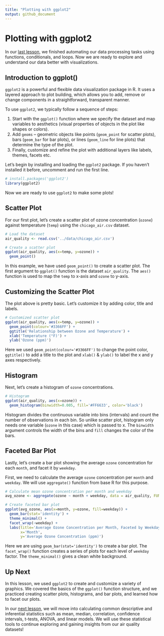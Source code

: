 ```yaml
---
title: "Plotting with ggplot2"
output: github_document
---
```


# Plotting with ggplot2

In our [last lesson](../4-Writing-Functions-Conditionals-and-Loops), we finished automating our data processing tasks using functions, conditionals, and loops. Now we are ready to explore and understand our data better with visualizations. 

## Introduction to ggplot()

`ggplot2` is a powerful and flexible data visualization package in R. It uses a layered approach to plot building, which allows you to add, remove or change components in a straightforward, transparent manner. 

To use `ggplot2`, we typically follow a sequence of steps:

1. Start with the `ggplot()` function where we specify the dataset and map variables to aesthetics (visual properties of objects in the plot like shapes or colors).
2. Add `geoms` – geometric objects like points (`geom_point` for scatter plots), bars (`geom_bar` for bar plots), or lines (`geom_line` for line plots) that determine the type of the plot.
3. Finally, customize and refine the plot with additional layers like labels, themes, facets etc.

Let's begin by installing and loading the `ggplot2` package. If you haven't installed it before, uncomment and run the first line.

```r
# install.packages('ggplot2')
library(ggplot2)
```

Now we are ready to use `ggplot2` to make some plots!

## Scatter Plot

For our first plot, let's create a scatter plot of ozone concentration (`ozone`) against temperature (`temp`) using the `chicago_air.csv` dataset. 

```r
# Load the dataset
air_quality <- read.csv('../data/chicago_air.csv')

# Create a scatter plot
ggplot(air_quality, aes(x=temp, y=ozone)) +
  geom_point()
```

In this example, we have used `geom_point()` to create a scatter plot. The first argument to `ggplot()` function is the dataset `air_quality`. The `aes()` function is used to map the `temp` to x-axis and `ozone` to y-axis.

## Customizing the Scatter Plot

The plot above is pretty basic. Let's customize it by adding color, title and labels.

```r
# Customized scatter plot
ggplot(air_quality, aes(x=temp, y=ozone)) +
  geom_point(colour='#3366FF') +
  ggtitle('Relationship between Ozone and Temperature') +
  xlab('Temperature (°F)') +
  ylab('Ozone (ppm)')
```

Here we used `geom_point(colour='#3366FF')` to change the point color, `ggtitle()` to add a title to the plot and `xlab()` & `ylab()` to label the x and y axes respectively.

## Histogram

Next, let's create a histogram of `ozone` concentrations.

```r
# Histogram
ggplot(air_quality, aes(x=ozone)) +
  geom_histogram(binwidth=0.005, fill='#FF6633', color='black')
```

Histogram divides the continuous variable into bins (intervals) and count the number of observations in each bin. So unlike scatter plot, histogram only needs one variable (`ozone` in this case) which is passed to x. The `binwidth` argument controls the width of the bins and `fill` changes the color of the bars.

## Faceted Bar Plot

Lastly, let's create a bar plot showing the average `ozone` concentration for each `month`, and facet it by `weekday`.

First, we need to calculate the average `ozone` concentration per `month` and `weekday`. We will use `aggregate()` function from base R for this purpose.

```r
# Calculate mean ozone concentration per month and weekday
avg_ozone <- aggregate(ozone ~ month + weekday, data = air_quality, FUN = mean, na.rm = TRUE)

# Create faceted bar plot
ggplot(avg_ozone, aes(x=month, y=ozone, fill=weekday)) +
  geom_bar(stat='identity') +
  theme_minimal() +
  facet_wrap(~weekday) +
  labs(title='Average Ozone Concentration per Month, Faceted by Weekday',
       x='Month',
       y='Average Ozone Concentration (ppm)')
```

Here we are using `geom_bar(stat='identity')` to create a bar plot. The `facet_wrap()` function creates a series of plots for each level of `weekday` factor. The `theme_minimal()` gives a clean white background.

## Up Next

In this lesson, we used `ggplot2` to create and customize a variety of graphics. We covered the basics of the `ggplot()` function structure, and we practiced creating scatter plots, histograms, and bar plots, and learned how to facet our plots.

In our [next lesson](../6-Basic-Statistics-in-R), we will move into calculating common descriptive and inferential statistics such as mean, median, correlation, confidence intervals, t-tests, ANOVA, and linear models. We will use these statistical tools to continue exploring and gaining insights from our air quality datasets!